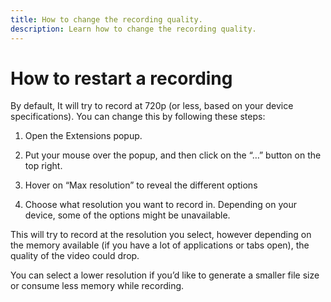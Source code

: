 ```yaml
---
title: How to change the recording quality.
description: Learn how to change the recording quality.
---
```



# How to restart a recording

By default, It will try to record at 720p (or less, based on your device specifications). You can change this by following these steps:

<ImageZoom  src="/images/extension/change-resolution.png" alt="step 1" />

1. Open the Extensions popup.

2. Put your mouse over the popup, and then click on the “…” button on the top right.

3. Hover on “Max resolution” to reveal the different options

4. Choose what resolution you want to record in. Depending on your device, some of the options might be unavailable.

This will try to record at the resolution you select, however depending on the memory available (if you have a lot of applications or tabs open), the quality of the video could drop. 

You can select a lower resolution if you’d like to generate a smaller file size or consume less memory while recording.
